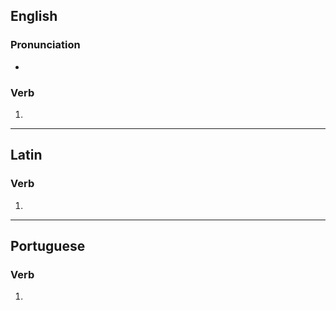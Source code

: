 ==English==

===Pronunciation===
* {{a|US}} {{IPA|/koʊ.əˈlɛs.ɪz/|lang=en}}

===Verb===
{{head|en|verb form}}

# {{en-third-person singular of|coalesce}}

----

==Latin==

===Verb===
{{la-verb-form|coalēscēs}}

# {{inflection of|coalēscō||2|s|futr|actv|indc|lang=la}}

----

==Portuguese==

===Verb===
{{head|pt|verb form}}

# {{pt-verb-form-of|coalescer}}